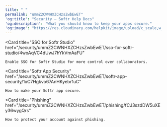```yaml
---
title: " "
permalink: "ummZ2CWNHXZCHzsZwbEwET"
'og:title': "Security – Softr Help Docs"
'og:description': "What you should know to keep your apps secure."
'og:image': "https://res.cloudinary.com/helpkit/image/upload/c_scale,w_700,q_auto/v1674219840/softrdocs_meta_OG_Image_Url_258f31c013.png"
---
```


<Card
    title="SSO for Softr Studio"
    href="/security/ummZ2CWNHXZCHzsZwbEwET/sso-for-softr-studio/4woAqVC4dUwJ7hYkVmAaFU"
>
    Enable SSO for Softr Studio for more control over collaborators.
</Card>

<Card
    title="Softr App Security"
    href="/security/ummZ2CWNHXZCHzsZwbEwET/softr-app-security/1xC7Hgkvo67AnHKyebr1uC"
>
    How to make your Softr app secure.
</Card>

<Card
    title="Phishing"
    href="/security/ummZ2CWNHXZCHzsZwbEwET/phishing/fCJ3szdDW5uXEy36wygQrs"
>
    How to protect your account against phishing.
</Card>
